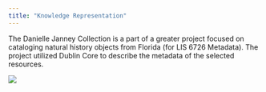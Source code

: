 ```yaml
---
title: "Knowledge Representation"
---
```


The Danielle Janney Collection is a part of a greater project focused on cataloging natural history objects from Florida (for LIS 6726 Metadata). The project utilized Dublin Core to describe the metadata of the selected resources.

[![](img/danielle-janney-collection.png)](https://usfseahorse.omeka.net/collections/show/1){target="_blank"}

